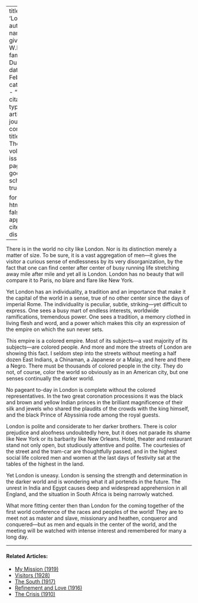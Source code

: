 
---
title: 'London'
author:
  - name:
      given: W.E.B.
      family: Du Bois
date: Feb. 1911
categories: 
  - ""
citation: 
  type: article-journal
  container-title: The Crisis
  volume: 2
  issue: 4
  page: 159
google-scholar: true

format:
  html:
    toc: false
    appendix-cite-as: display
---


There is in the world no city like London. Nor is its distinction merely a matter of size. To be sure, it is a vast aggregation of men---it gives the visitor a curious sense of endlessness by its very disorganization, by the fact that one can find center after center of busy running life stretching away mile after mile and yet all is London. London has no beauty that will compare it to Paris, no blare and flare like New York.

Yet London has an individuality, a tradition and an importance that make it the capital of the world in a sense, true of no other center since the days of imperial Rome. The individuality is peculiar, subtle, striking---yet difficult to express. One sees a busy mart of endless interests, worldwide ramifications, tremendous power. One sees a tradition, a memory clothed in living flesh and word, and a power which makes this city an expression of the empire on which the sun never sets.

This empire is a colored empire. Most of its subjects---a vast majority of its subjects---are colored people. And more and more the streets of London are showing this fact. I seldom step into the streets without meeting a half dozen East Indians, a Chinaman, a Japanese or a Malay, and here and there a Negro. There must be thousands of colored people in the city. They do not, of course, color the world so obviously as in an American city, but one senses continually the darker world.

No pageant to-day in London is complete without the colored representatives. In the two great coronation processions it was the black and brown and yellow Indian princes in the brilliant magnificence of their silk and jewels who shared the plaudits of the crowds with the king himself, and the black Prince of Abyssinia rode among the royal guests.

London is polite and considerate to her darker brothers. There is color prejudice and aloofness undoubtedly here, but it does not parade its shame like New York or its barbarity like New Orleans. Hotel, theater and restaurant stand not only open, but studiously attentive and polite. The courtesies of the street and the tram-car are thoughtfully passed, and in the highest social life colored men and women at the last days of festivity sat at the tables of the highest in the land.

Yet London is uneasy. London is sensing the strength and determination in the darker world and is wondering what it all portends in the future. The unrest in India and Egypt causes deep and widespread apprehension in all England, and the situation in South Africa is being narrowly watched.

What more fitting center then than London for the coming together of the first world conference of the races and peoples of the world! They are to meet not as master and slave, missionary and heathen, conqueror and conquered---but as men and equals in the center of the world, and the meeting will be watched with intense interest and remembered for many a long day.

<!-- Similar articles start here -->
<div  class="clear-wrap"></div>
<hr>
#### Related Articles:

* [My Mission (1919)](/Volumes/18/01/my_mission.html)
* [Visitors (1928)](/Volumes/35/07/visitors.html)
* [The South (1917)](/Volumes/13/06/south.html)
* [Refinement and Love (1916)](/Volumes/13/02/refinement_and_love.html)
* [The Crisis (1910)](/Volumes/01/01/TheCrisis.html)

<!-- Similar articles end here -->